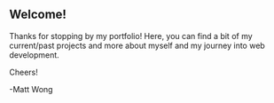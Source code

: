 ## Welcome!

Thanks for stopping by my portfolio! Here, you can find a bit of my current/past projects and more about myself and my journey into web development. 

Cheers!

-Matt Wong